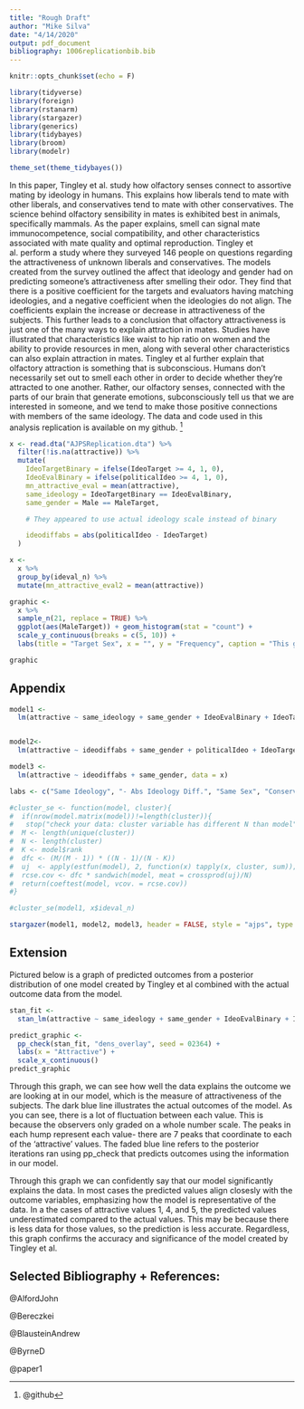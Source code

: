 ```yaml
---
title: "Rough Draft"
author: "Mike Silva"
date: "4/14/2020"
output: pdf_document
bibliography: 1006replicationbib.bib
---
```


```r
knitr::opts_chunk$set(echo = F)
```

```r
library(tidyverse)
library(foreign)
library(rstanarm)
library(stargazer)
library(generics)
library(tidybayes)
library(broom)
library(modelr)

theme_set(theme_tidybayes())
```

In this paper, Tingley et al. study how olfactory senses connect to assortive mating by ideology in humans. This explains how liberals tend to mate with other liberals, and conservatives tend to mate with other conservatives. The science behind olfactory sensibility in mates is exhibited best in animals, specifically mammals. As the paper explains, smell can signal mate immunocompetence, social compatibility, and other characteristics associated with mate quality and optimal reproduction. Tingley et al. perform a study where they surveyed 146 people on questions regarding the attractiveness of unknown liberals and conservatives. The models created from the survey outlined the affect that ideology and gender had on predicting someone's attractiveness after smelling their odor. They find that there is a positive coefficient for the targets and evaluators having matching ideologies, and a negative coefficient when the ideologies do not align. The coefficients explain the increase or decrease in attractiveness of the subjects. This further leads to a conclusion that olfactory attractiveness is just one of the many ways to explain attraction in mates. Studies have illustrated that characteristics like waist to hip ratio on women and the ability to provide resources in men, along with several other characteristics can also explain attraction in mates. Tingley et al further explain that olfactory attraction is something that is subconscious. Humans don't necessarily set out to smell each other in order to decide whether they're attracted to one another. Rather, our olfactory senses, connected with the parts of our brain that generate emotions, subconsciously tell us that we are interested in someone, and we tend to make those positive connections with members of the same ideology. The data and code used in this analysis replication is available on my github. ^[@github]


```r
x <- read.dta("AJPSReplication.dta") %>%
  filter(!is.na(attractive)) %>%
  mutate(
    IdeoTargetBinary = ifelse(IdeoTarget >= 4, 1, 0),
    IdeoEvalBinary = ifelse(politicalIdeo >= 4, 1, 0),
    mn_attractive_eval = mean(attractive),
    same_ideology = IdeoTargetBinary == IdeoEvalBinary,
    same_gender = Male == MaleTarget,

    # They appeared to use actual ideology scale instead of binary

    ideodiffabs = abs(politicalIdeo - IdeoTarget)
  )

x <-
  x %>%
  group_by(ideval_n) %>%
  mutate(mn_attractive_eval2 = mean(attractive))
``` 

```r
graphic <-
  x %>%
  sample_n(21, replace = TRUE) %>%
  ggplot(aes(MaleTarget)) + geom_histogram(stat = "count") +
  scale_y_continuous(breaks = c(5, 10)) +
  labs(title = "Target Sex", x = "", y = "Frequency", caption = "This graph illustrates the targeted sexes of the participants. This is taken from a random sample of 21 participants.")

graphic
```



## Appendix

```r
model1 <-
  lm(attractive ~ same_ideology + same_gender + IdeoEvalBinary + IdeoTargetBinary + Male + MaleTarget +  mn_attractive + mn_attractive_eval2, data = x)


model2<-
  lm(attractive ~ ideodiffabs + same_gender + politicalIdeo + IdeoTarget + Male + MaleTarget  + mn_attractive + mn_attractive_eval2, data = x)

model3 <-
  lm(attractive ~ ideodiffabs + same_gender, data = x)

labs <- c("Same Ideology", "- Abs Ideology Diff.", "Same Sex", "Conservative Eval.", "Conservative Target","Ideology of Eval.", "Ideology of Target","Male Evaluator","Male Target","Avg. Target Attract","Avg. Eval. Attract")

#cluster_se <- function(model, cluster){
#  if(nrow(model.matrix(model))!=length(cluster)){
#   stop("check your data: cluster variable has different N than model")}
#  M <- length(unique(cluster))
#  N <- length(cluster)          
#  K <- model$rank  
#  dfc <- (M/(M - 1)) * ((N - 1)/(N - K))
#  uj  <- apply(estfun(model), 2, function(x) tapply(x, cluster, sum));
#  rcse.cov <- dfc * sandwich(model, meat = crossprod(uj)/N)
#  return(coeftest(model, vcov. = rcse.cov))
#}

#cluster_se(model1, x$ideval_n)

stargazer(model1, model2, model3, header = FALSE, style = "ajps", type = "latex", omit.stat = c("rsq", "adj.rsq", "ser", "f"), title = "Odor Attraction as a Function of Ideological Similarity", intercept.bottom = T, dep.var.labels.include = F, digits = 4, covariate.labels = labs, dep.var.caption = "")


```




## Extension

Pictured below is a graph of predicted outcomes from a posterior distribution of one model created by Tingley et al combined with the actual outcome data from the model. 

```r
stan_fit <-
  stan_lm(attractive ~ same_ideology + same_gender + IdeoEvalBinary + IdeoTargetBinary + Male + MaleTarget +  mn_attractive + mn_attractive_eval2, data = x, prior = NULL)

predict_graphic <- 
  pp_check(stan_fit, "dens_overlay", seed = 02364) +
  labs(x = "Attractive") + 
  scale_x_continuous()
predict_graphic
```

Through this graph, we can see how well the data explains the outcome we are looking at in our model, which is the measure of attractiveness of the subjects. The dark blue line illustrates the actual outcomes of the model. As you can see, there is a lot of fluctuation between each value. This is because the observers only graded on a whole number scale. The peaks in each hump represent each value- there are 7 peaks that coordinate to each of the 'attractive' values. The faded blue line refers to the posterior iterations ran using pp_check that predicts outcomes using the information in our model. 

Through this graph we can confidently say that our model significantly explains the data. In most cases the predicted values align closesly with the outcome variables, emphasizing how the model is representative of the data. In a the cases of attractive values 1, 4, and 5, the predicted values underestimated compared to the actual values. This may be because there is less data for those values, so the prediction is less accurate. Regardless, this graph confirms the accuracy and significance of the model created by Tingley et al. 




## Selected Bibliography + References:


@AlfordJohn

@Bereczkei

@BlausteinAndrew

@ByrneD

@paper1

